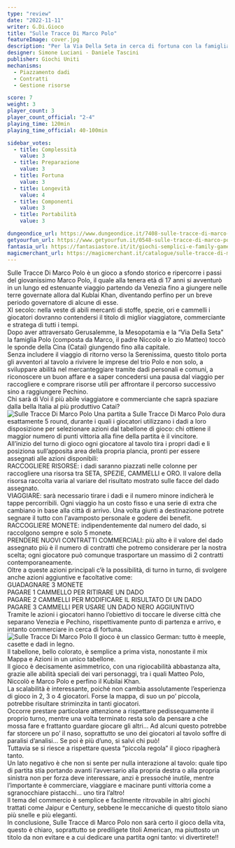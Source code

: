 ```yaml
---
type: "review"
date: "2022-11-11"
writer: G.Di.Gioco
title: "Sulle Tracce Di Marco Polo"
featureImage: cover.jpg
description: "Per la Via Della Seta in cerca di fortuna con la famiglia Polo"
designer: Simone Luciani - Daniele Tascini
publisher: Giochi Uniti
mechanisms:
  - Piazzamento dadi
  - Contratti
  - Gestione risorse

score: 7
weight: 3
player_count: 3
player_count_official: "2-4"
playing_time: 120min
playing_time_official: 40-100min

sidebar_votes:
  - title: Complessità
    value: 3
  - title: Preparazione
    value: 3
  - title: Fortuna
    value: 3
  - title: Longevità
    value: 4
  - title: Componenti
    value: 3
  - title: Portabilità
    value: 3

dungeondice_url: https://www.dungeondice.it/7408-sulle-tracce-di-marco-polo.html
getyourfun_url: https://www.getyourfun.it/0548-sulle-tracce-di-marco-polo-giochi-gestionali.html?fast_search=fs
fantasia_url: https://fantasiastore.it/it/giochi-semplici-e-family-games/7317-marco-polo.html
magicmerchant_url: https://magicmerchant.it/catalogue/sulle-tracce-di-marco-polo-gioco-da-tavolo-italiano-2502/
---
```


<Setting>
  Sulle Tracce Di Marco Polo è un gioco a sfondo storico e ripercorre i passi
  del giovanissimo Marco Polo, il quale alla tenera età di 17 anni si avventurò
  in un lungo ed estenuante viaggio partendo da Venezia fino a giungere nelle
  terre governate allora dal Kublai Khan, diventando perfino per un breve
  periodo governatore di alcune di esse.
  <br />
  XI secolo: nella veste di abili mercanti di stoffe, spezie, ori e cammelli i
  giocatori dovranno contendersi il titolo di miglior viaggiatore, commerciante
  e stratega di tutti i tempi.
  <br />
  Dopo aver attraversato Gerusalemme, la Mesopotamia e la “Via Della Seta” la
  famiglia Polo (composta da Marco, il padre Niccolò e lo zio Matteo) toccò le
  sponde della Cina (Catai) giungendo fino alla capitale.
  <br />
  Senza includere il viaggio di ritorno verso la Serenissima, questo titolo
  porta gli avventori al tavolo a rivivere le imprese del trio Polo e non solo,
  a sviluppare abilità nel mercanteggiare tramite dadi personali e comuni, a
  riconoscere un buon affare e a saper concedersi una pausa dal viaggio per
  raccogliere e comprare risorse utili per affrontare il percorso successivo
  sino a raggiungere Pechino.
  <br />
  Chi sarà di Voi il più abile viaggiatore e commerciante che saprà spaziare
  dalla bella Italia al più produttivo Catai?
  <br />
</Setting>

<img src="./game1.jpg" alt="Sulle Tracce Di Marco Polo" />

<Rules>
  Una partita a Sulle Tracce Di Marco Polo dura esattamente 5 round, durante i
  quali i giocatori utilizzano i dadi a loro disposizione per selezionare azioni
  dal tabellone di gioco: chi ottiene il maggior numero di punti vittoria alla
  fine della partita è il vincitore.
  <br />
  All’inizio del turno di gioco ogni giocatore al tavolo tira i propri dadi e li
  posiziona sull’apposita area della propria plancia, pronti per essere
  assegnati alle azioni disponibili:
  <br />
  RACCOGLIERE RISORSE: i dadi saranno piazzati nelle colonne per raccogliere una
  risorsa tra SETA, SPEZIE, CAMMELLI e ORO. Il valore della risorsa raccolta
  varia al variare del risultato mostrato sulle facce del dado assegnato.
  <br />
  VIAGGIARE: sarà necessario tirare i dadi e il numero minore indicherà le tappe
  percorribili. Ogni viaggio ha un costo fisso e una serie di extra che cambiano
  in base alla città di arrivo. Una volta giunti a destinazione potrete segnare
  il tutto con l'avamposto personale e godere dei benefit.
  <br />
  RACCOGLIERE MONETE: indipendentemente dal numero del dado, si raccolgono
  sempre e solo 5 monete.
  <br />
  PRENDERE NUOVI CONTRATTI COMMERCIALI: più alto è il valore del dado assegnato
  più è il numero di contratti che potremo considerare per la nostra scelta;
  ogni giocatore può comunque trasportare un massimo di 2 contratti
  contemporaneamente.
  <br />
  Oltre a queste azioni principali c’è la possibilità, di turno in turno, di
  svolgere anche azioni aggiuntive e facoltative come:
  <br />
  GUADAGNARE 3 MONETE <br />
  PAGARE 1 CAMMELLO PER RITIRARE UN DADO
  <br />
  PAGARE 2 CAMMELLI PER MODIFICARE IL RISULTATO DI UN DADO
  <br />
  PAGARE 3 CAMMELLI PER USARE UN DADO NERO AGGIUNTIVO
  <br />
  Tramite le azioni i giocatori hanno l’obiettivo di toccare le diverse città che
  separano Venezia e Pechino, rispettivamente punto di partenza e arrivo, e intanto
  commerciare in cerca di fortuna.
  <br />
</Rules>

<img src="./game2.jpg" alt="Sulle Tracce Di Marco Polo" />

<Feedback>
  Il gioco è un classico German: tutto è meeple, casette e dadi in legno.
  <br />
  Il tabellone, bello colorato, è semplice a prima vista, nonostante il mix
  Mappa e Azioni in un unico tabellone.
  <br />
  Il gioco è decisamente asimmetrico, con una rigiocabilità abbastanza alta,
  grazie alle abilità speciali dei vari personaggi, tra i quali Matteo Polo,
  Niccolò e Marco Polo e perfino il Kubilai Khan.
  <br />
  La scalabilità è interessante, poiché non cambia assolutamente l’esperienza di
  gioco in 2, 3 o 4 giocatori. Forse la mappa, di suo un po’ piccola, potrebbe
  risultare striminzita in tanti giocatori.
  <br />
  Occorre prestare particolare attenzione a rispettare pedissequamente il
  proprio turno, mentre una volta terminato resta solo da pensare a che mossa
  fare e frattanto guardare giocare gli altri… Ad alcuni questo potrebbe far
  storcere un po’ il naso, soprattutto se uno dei giocatori al tavolo soffre di
  paralisi d’analisi… Se poi è più d’uno, si salvi chi può!
  <br />
  Tuttavia se si riesce a rispettare questa “piccola regola” il gioco ripagherà
  tanto.
  <br />
  Un lato negativo è che non si sente per nulla interazione al tavolo: quale
  tipo di partita stia portando avanti l’avversario alla propria destra o alla
  propria sinistra non per forza deve interessare, anzi è pressoché inutile,
  mentre l’importante è commerciare, viaggiare e macinare punti vittoria come a
  sgranocchiare pistacchi… uno tira l’altro!
  <br />
  Il tema del commercio è semplice e facilmente ritrovabile in altri giochi
  trattati come Jaipur e Century, sebbene le meccaniche di questo titolo siano
  più snelle e più eleganti.
  <br />
  In conclusione, Sulle Tracce di Marco Polo non sarà certo il gioco della vita,
  questo è chiaro, soprattutto se prediligete titoli American, ma piuttosto un
  titolo da non evitare e a cui dedicare una partita ogni tanto: vi
  divertirete!! <br />
</Feedback>
